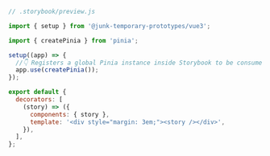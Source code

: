 ```js
// .storybook/preview.js

import { setup } from '@junk-temporary-prototypes/vue3';

import { createPinia } from 'pinia';

setup((app) => {
  //👇 Registers a global Pinia instance inside Storybook to be consumed by existing stories
  app.use(createPinia());
});

export default {
  decorators: [
    (story) => ({
      components: { story },
      template: '<div style="margin: 3em;"><story /></div>',
    }),
  ],
};
```
